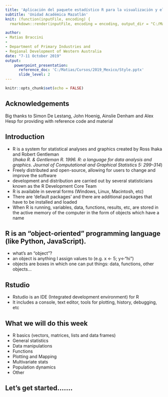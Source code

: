 ```yaml
---
title: 'Aplicación del paquete estadístico R para la visualización y el análisis de datos pesqueros y ecológicos'
subtitle: 'Unidad Académica Mazatlán'
knit: (function(inputFile, encoding) {
  rmarkdown::render(inputFile, encoding = encoding, output_dir = "C:/Matias/Cursos/2019_Mexico/htmls") })

author: 
- Matias Braccini
-
- Department of Primary Industries and 
- Regional Development of Western Australia
date: "7-11 October 2019"
output: 
    powerpoint_presentation:
      reference_doc: 'C:/Matias/Cursos/2019_Mexico/Style.pptx'
      slide_level: 2
---
```



```r
knitr::opts_chunk$set(echo = FALSE)
```


## Acknowledgements
Big thanks to Simon De Lestang, John Hoenig, Ainslie Denham and Alex Hesp for providing with reference code and material 

## Introduction
- R is a system for statistical analyses and graphics created by Ross Ihaka and Robert Gentleman <br>
(*Ihaka R. & Gentleman R. 1996. R: a language for data analysis and graphics. Journal of Computational and Graphical Statistics 5: 299–314*)
- Freely distributed and open-source, allowing for users to change and improve the software
- development and distribution are carried out by several statisticians known as the R Development Core Team
- R is available in several forms (Windows, Linux, Macintosh, etc)
- There are 'default packages' and there are additional packages that have to be installed and loaded
- When R is running, variables, data, functions, results, etc, are stored in
the active memory of the computer in the form of objects which have a name

## R is an “object-oriented” programming language (like Python, JavaScript).
- what's an “object”?
-  an object is anything I assign values to (e.g. x <- 5; y<-"hi")
- objects are boxes in which one can put things: data, functions, other objects...

## Rstudio
- Rstudio is an IDE (Integrated development environment) for R
- It includes a console, text editor, tools for plotting, history, debugging, etc

## What we will do this week
- R basics (vectors, matrices, lists and data frames)
- General statistics
- Data manipulations
- Functions
- Plotting and Mapping
- Multivariate stats
- Population dynamics
- Other


## Let's get started.......
